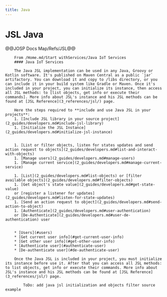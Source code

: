 ```yaml
---
title: Java
---
```

# JSL Java

@@JOSP Docs Map/Refs/JSL@@





```
    From /Home.md/Start withServices/Java IoT Services
    #### Java IoT Services

    The Java JSL implementation can be used in any Java, Groovy or Kotlin software. It's published on Maven Central as a public `jar` artifactory. You can download it and copy to /libs directory, or you can include it in your build system like Gradle or Maven. Once it's included in your project, you can initialize its instance, then access all JSL methods: to [list objects, get info or execute their commands]. More info about JSL's instance and his JSL methods can be found at [JSL Reference](3_references/jsl/) page.

    Here the steps required to **include and use Java JSL in your projects**:
    1. [Include JSL library in your source project](2_guides/developers.md#include-jsl-library)
    1. [Initialize the JSL Instance](2_guides/developers.md#initialize-jsl-instance)


    1. [List or filter objects, listen for states updates and send action request to objects](2_guides/developers.md#list-and-interact-with-objects)
    1. [Manage users](2_guides/developers.md#manage-users)
    1. [Manage current service](2_guides/developers.md#manage-current-service)

    1. [List](2_guides/developers.md#list-objects) or [filter available objects](2_guides/developers.md#filter-objects)
    1. [Get object's state value](2_guides/developers.md#get-state-value)
    or [register a listener for updates](2_guides/developers.md#listen-for-state-updates)
    1. [Send an action request to object](2_guides/developers.md#send-action-to-object)
    1. [Authenticate](2_guides/developers.md#user-authentication)
    or [De-Authenticate](2_guides/developers.md#user-de-authentication) user


    * [Users](#users)
    * [Get current user info](#get-current-user-info)
    * [Get other user info](#get-other-user-info)
    * [Authenticate user](#authenticate-user)
    * [De-authenticate user](#de-authenticate-user)

    Once the Java JSL is included in your project, you must initialize its instance before use it. After that you can access all JSL methods: to list objects, get info or execute their commands. More info about JSL's instance and his JSL methods can be found at [JSL Reference](3_references/jsl/) page.

        ToDo: add java jsl initialization and objects filter source example
```